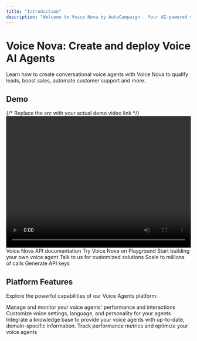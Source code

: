 ```yaml
---
title: "Introduction"
description: "Welcome to Voice Nova by AutoCampaign - Your AI-powered voice automation platform. Learn how to create, manage, and deploy intelligent voice agents for your business."
---
```



# Voice Nova: Create and deploy Voice AI Agents
Learn how to create conversational voice agents with Voice Nova to qualify leads, boost sales, automate customer support and more.
## Demo

<div style={{ margin: '2rem 0' }}>
  {/* Replace the src with your actual demo video link */}
  <video width="100%" height="360" controls src="https://res.cloudinary.com/dcvabdezk/video/upload/v1747726183/ctprec8ivaymull32nc6.mp4">
    {/* <source  type="video/mp4" /> */}
    Your browser does not support the video tag.
  </video>
</div>

<CardGroup cols={2}>
  <Card
    title="API Documentation"
    icon="code"
    href="/api-reference/introduction"
  >
    Voice Nova API documentation
  </Card>
  <Card
    title="Playground"
    icon="grid"
    href="https://voice-agents.autocampaign.ai"
  >
    Try Voice Nova on Playground
  </Card>
  <Card
    title="Agent templates"
    icon="robot"
    href="/pages/create-agent"
  >
   Start building your own voice agent
  </Card>
  <Card
    title="Talk to us"
    icon="calendar"
    href="/contact"
  >
    Talk to us for customized solutions
  </Card>
  <Card
    title="Batch calls"
    icon="file-spreadsheet"
    href="/docs/batch-calls"
  >
    Scale to millions of calls
  </Card>
  <Card
    title="Get API keys"
    icon="key"
    href="/api-reference/introduction"
  >
    Generate API keys
  </Card>
</CardGroup>

## Platform Features

Explore the powerful capabilities of our Voice Agents platform.

<CardGroup cols={2}>
  <Card
    title="Agent Management"
    icon="users"
    href="/pages/manage-agents"
  >
    Manage and monitor your voice agents' performance and interactions
  </Card>
  <Card
    title="Voice Customization"
    icon="volume-high"
    href="/pages/voice-customization"
  >
    Customize voice settings, language, and personality for your agents
  </Card>
  <Card
    title="Knowledge Base"
    icon="book"
    href="/pages/knowledge-base"
  >
    Integrate a knowledge base to provide your voice agents with up-to-date, domain-specific information.
  </Card>
  <Card
    title="Analytics"
    icon="chart-line"
    href="/pages/analytics"
  >
    Track performance metrics and optimize your voice agents
  </Card>
</CardGroup>
